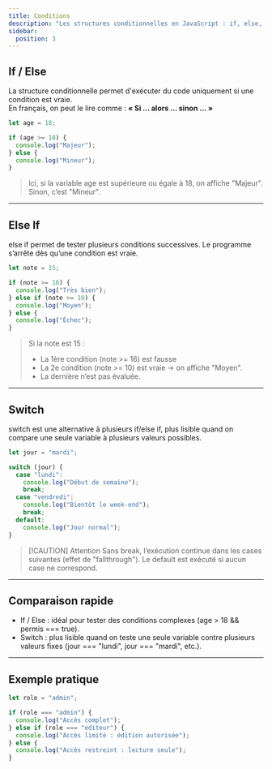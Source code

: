 ```yaml
---
title: Conditions
description: "Les structures conditionnelles en JavaScript : if, else, else if et switch."
sidebar:
  position: 3
---
```


## If / Else


La structure conditionnelle permet d'exécuter du code uniquement si une condition est vraie.  
En français, on peut le lire comme : **« Si ... alors ... sinon ... »**

```js
let age = 18;

if (age >= 18) {
  console.log("Majeur");
} else {
  console.log("Mineur");
}
```

> Ici, si la variable age est supérieure ou égale à 18, on affiche "Majeur".
Sinon, c’est "Mineur".

---

## Else If

else if permet de tester plusieurs conditions successives.
Le programme s’arrête dès qu’une condition est vraie.

```js
let note = 15;

if (note >= 16) {
  console.log("Très bien");
} else if (note >= 10) {
  console.log("Moyen");
} else {
  console.log("Échec");
}
```

> Si la note est 15 :
> - La 1ère condition (note >= 16) est fausse
> - La 2e condition (note >= 10) est vraie → on affiche "Moyen".
> - La dernière n’est pas évaluée.

---

## Switch

switch est une alternative à plusieurs if/else if, plus lisible quand on compare une seule variable à plusieurs valeurs possibles.

```js
let jour = "mardi";

switch (jour) {
  case "lundi":
    console.log("Début de semaine");
    break;
  case "vendredi":
    console.log("Bientôt le week-end");
    break;
  default:
    console.log("Jour normal");
}
```

> [!CAUTION] Attention
> Sans break, l’exécution continue dans les cases suivantes (effet de "fallthrough").
> Le default est exécuté si aucun case ne correspond.

---

## Comparaison rapide

- If / Else : idéal pour tester des conditions complexes (age > 18 && permis === true).
- Switch : plus lisible quand on teste une seule variable contre plusieurs valeurs fixes (jour === "lundi", jour === "mardi", etc.).


---

## Exemple pratique

```js
let role = "admin";

if (role === "admin") {
  console.log("Accès complet");
} else if (role === "editeur") {
  console.log("Accès limité : édition autorisée");
} else {
  console.log("Accès restreint : lecture seule");
}
```